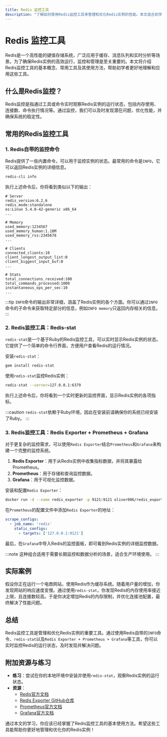 ```yaml
---
title: Redis 监控工具
description: "了解如何使用Redis监控工具来管理和优化Redis实例的性能。本文适合初学者，涵盖基本概念、常用工具、实际案例以及总结与资源。"
---
```


# Redis 监控工具

Redis是一个高性能的键值存储系统，广泛应用于缓存、消息队列和实时分析等场景。为了确保Redis实例的高效运行，监控和管理是至关重要的。本文将介绍Redis监控工具的基本概念、常用工具及其使用方法，帮助初学者更好地理解和应用这些工具。

## 什么是Redis监控？

Redis监控是指通过工具或命令实时观察Redis实例的运行状态，包括内存使用、连接数、命令执行情况等。通过监控，我们可以及时发现潜在问题，优化性能，并确保系统的稳定性。

## 常用的Redis监控工具

### 1. Redis自带的监控命令

Redis提供了一些内置命令，可以用于监控实例的状态。最常用的命令是`INFO`，它可以返回Redis实例的详细信息。

```bash
redis-cli info
```

执行上述命令后，你将看到类似以下的输出：

```
# Server
redis_version:6.2.6
redis_mode:standalone
os:Linux 5.4.0-42-generic x86_64
...

# Memory
used_memory:1234567
used_memory_human:1.18M
used_memory_rss:2345678
...

# Clients
connected_clients:10
client_longest_output_list:0
client_biggest_input_buf:0
...

# Stats
total_connections_received:100
total_commands_processed:1000
instantaneous_ops_per_sec:10
...
```

:::tip
`INFO`命令的输出非常详细，涵盖了Redis实例的各个方面。你可以通过`INFO`命令的子命令来获取特定部分的信息，例如`INFO memory`只返回内存相关的信息。
:::

### 2. Redis监控工具：Redis-stat

`redis-stat`是一个基于Ruby的Redis监控工具，可以实时显示Redis实例的状态。它提供了一个简单的命令行界面，方便用户查看Redis的运行情况。

安装`redis-stat`：

```bash
gem install redis-stat
```

使用`redis-stat`监控Redis实例：

```bash
redis-stat --server=127.0.0.1:6379
```

执行上述命令后，你将看到一个实时更新的监控界面，显示Redis实例的各项指标。

:::caution
`redis-stat`依赖于Ruby环境，因此在安装前请确保你的系统已经安装了Ruby。
:::

### 3. Redis监控工具：Redis Exporter + Prometheus + Grafana

对于更复杂的监控需求，可以使用`Redis Exporter`结合`Prometheus`和`Grafana`来构建一个完整的监控系统。

1. **Redis Exporter**：用于从Redis实例中收集指标数据，并将其暴露给Prometheus。
2. **Prometheus**：用于存储和查询监控数据。
3. **Grafana**：用于可视化监控数据。

安装和配置`Redis Exporter`：

```bash
docker run -d --name redis_exporter -p 9121:9121 oliver006/redis_exporter --redis.addr=redis://127.0.0.1:6379
```

在`Prometheus`的配置文件中添加`Redis Exporter`的地址：

```yaml
scrape_configs:
  - job_name: 'redis'
    static_configs:
      - targets: ['127.0.0.1:9121']
```

最后，在`Grafana`中导入Redis的监控面板，即可看到Redis实例的详细监控数据。

:::note
这种组合适用于需要长期监控和数据分析的场景，适合生产环境使用。
:::

## 实际案例

假设你正在运行一个电商网站，使用Redis作为缓存系统。随着用户量的增加，你发现网站的响应速度变慢。通过使用`redis-stat`，你发现Redis的内存使用率接近上限，且连接数较高。于是你决定增加Redis的内存限制，并优化连接池配置，最终解决了性能问题。

## 总结

Redis监控工具是管理和优化Redis实例的重要工具。通过使用Redis自带的`INFO`命令、`redis-stat`以及`Redis Exporter + Prometheus + Grafana`等工具，你可以实时监控Redis的运行状态，及时发现并解决问题。

## 附加资源与练习

- **练习**：尝试在你的本地环境中安装并使用`redis-stat`，观察Redis实例的运行状态。
- **资源**：
  - [Redis官方文档](https://redis.io/documentation)
  - [Redis Exporter GitHub仓库](https://github.com/oliver006/redis_exporter)
  - [Prometheus官方文档](https://prometheus.io/docs/)
  - [Grafana官方文档](https://grafana.com/docs/)

通过本文的学习，你应该已经掌握了Redis监控工具的基本使用方法。希望这些工具能帮助你更好地管理和优化你的Redis实例！